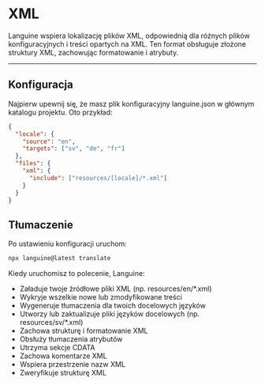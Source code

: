 # XML

Languine wspiera lokalizację plików XML, odpowiednią dla różnych plików konfiguracyjnych i treści opartych na XML. Ten format obsługuje złożone struktury XML, zachowując formatowanie i atrybuty.

---

## Konfiguracja

Najpierw upewnij się, że masz plik konfiguracyjny languine.json w głównym katalogu projektu. Oto przykład:

```json
{
  "locale": {
    "source": "en",
    "targets": ["sv", "de", "fr"]
  },
  "files": {
    "xml": {
      "include": ["resources/[locale]/*.xml"]
    }
  }
}
```

## Tłumaczenie

Po ustawieniu konfiguracji uruchom:

```bash
npx languine@latest translate
```

Kiedy uruchomisz to polecenie, Languine:

- Załaduje twoje źródłowe pliki XML (np. resources/en/*.xml)
- Wykryje wszelkie nowe lub zmodyfikowane treści
- Wygeneruje tłumaczenia dla twoich docelowych języków
- Utworzy lub zaktualizuje pliki języków docelowych (np. resources/sv/*.xml)
- Zachowa strukturę i formatowanie XML
- Obsłuży tłumaczenia atrybutów
- Utrzyma sekcje CDATA
- Zachowa komentarze XML
- Wspiera przestrzenie nazw XML
- Zweryfikuje strukturę XML

